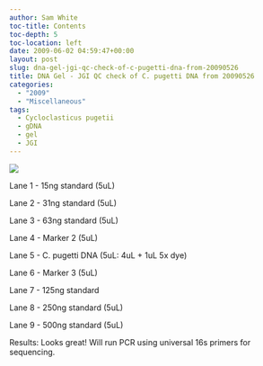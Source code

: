 ```yaml
---
author: Sam White
toc-title: Contents
toc-depth: 5
toc-location: left
date: 2009-06-02 04:59:47+00:00
layout: post
slug: dna-gel-jgi-qc-check-of-c-pugetti-dna-from-20090526
title: DNA Gel - JGI QC check of C. pugetti DNA from 20090526
categories:
  - "2009"
  - "Miscellaneous"
tags:
  - Cycloclasticus pugetii
  - gDNA
  - gel
  - JGI
---
```


![](https://eagle.fish.washington.edu/Arabidopsis/20090601%20C%20pugetti%20gDNA%20JGI%20QC.jpg)

Lane 1 - 15ng standard (5uL)

Lane 2 - 31ng standard (5uL)

Lane 3 - 63ng standard (5uL)

Lane 4 - Marker 2 (5uL)

Lane 5 - C. pugetti DNA (5uL: 4uL + 1uL 5x dye)

Lane 6 - Marker 3 (5uL)

Lane 7 - 125ng standard

Lane 8 - 250ng standard (5uL)

Lane 9 - 500ng standard (5uL)

Results: Looks great! Will run PCR using universal 16s primers for sequencing.

